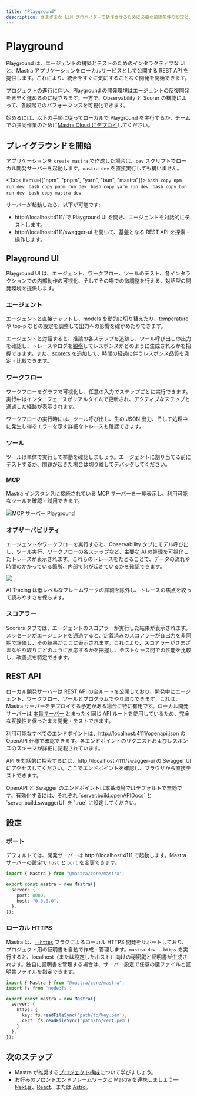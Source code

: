 ```yaml
---
title: "Playground"
description: さまざまな LLM プロバイダーで動作させるために必要な前提条件の設定と、Mastra のインストール方法を解説するガイド。
---
```




# Playground

Playground は、エージェントの構築とテストのためのインタラクティブな UI と、Mastra アプリケーションをローカルサービスとして公開する REST API を提供します。これにより、統合をすぐに気にすることなく開発を開始できます。

プロジェクトの進行に伴い、Playground の開発環境はエージェントの反復開発を素早く進めるのに役立ちます。一方で、Observability と Scorer の機能によって、各段階でのパフォーマンスを可視化できます。

始めるには、以下の手順に従ってローカルで Playground を実行するか、チームでの共同作業のために[Mastra Cloud にデプロイ](https://mastra.ai/docs/mastra-cloud/setting-up)してください。

<YouTube id="spGlcTEjuXY" startTime={126}/>

## プレイグラウンドを開始

アプリケーションを `create mastra` で作成した場合は、`dev` スクリプトでローカル開発サーバーを起動します。`mastra dev` を直接実行しても構いません。

<Tabs items={["npm", "pnpm", "yarn", "bun", "mastra"]}>
  <Tab>
    ```bash copy
    npm run dev
    ```
  </Tab>
  <Tab>
    ```bash copy
    pnpm run dev
    ```
  </Tab>
  <Tab>
    ```bash copy
    yarn run dev
    ```
  </Tab>
  <Tab>
    ```bash copy
    bun run dev
    ```
  </Tab>
  <Tab>
    ```bash copy
    mastra dev
    ```
  </Tab>
</Tabs>

サーバーが起動したら、以下が可能です:

- http://localhost:4111/ で Playground UI を開き、エージェントを対話的にテストします。
- http://localhost:4111/swagger-ui を開いて、基盤となる REST API を探索・操作します。

## Playground UI

Playground UI は、エージェント、ワークフロー、ツールのテスト、各インタラクションでの内部動作の可視化、そしてその場での微調整を行える、対話型の開発環境を提供します。 

### エージェント

エージェントと直接チャットし、[models](/models) を動的に切り替えたり、temperature や top-p などの設定を調整して出力への影響を確かめたりできます。

<VideoPlayer
  src="https://res.cloudinary.com/mastra-assets/video/upload/v1751406022/local-dev-agents-playground_100_m3begx.mp4"
/>

エージェントと対話すると、推論の各ステップを追跡し、ツール呼び出しの出力を確認し、トレースやログを[観察](#observability)してレスポンスがどのように生成されるかを把握できます。また、[scorers](#scorers) を追加して、時間の経過に伴うレスポンス品質を測定・比較できます。

### ワークフロー

ワークフローをグラフで可視化し、任意の入力でステップごとに実行できます。実行中はインターフェースがリアルタイムで更新され、アクティブなステップと通過した経路が表示されます。

<VideoPlayer
  src="https://res.cloudinary.com/mastra-assets/video/upload/v1751406027/local-dev-workflows-playground_100_rbc466.mp4"
/>

ワークフローの実行時には、ツール呼び出し、生の JSON 出力、そして処理中に発生し得るエラーを示す詳細なトレースも確認できます。

### ツール

ツールは単体で実行して挙動を確認しましょう。エージェントに割り当てる前にテストするか、問題が起きた場合は切り離してデバッグしてください。

<VideoPlayer
  src="https://res.cloudinary.com/mastra-assets/video/upload/v1751406316/local-dev-agents-tools_100_fe1jdt.mp4"
/>

### MCP

Mastra インスタンスに接続されている MCP サーバーを一覧表示し、利用可能なツールを確認・試用できます。

![MCP サーバー Playground](/image/local-dev/local-dev-mcp-server-playground.jpg)

### オブザーバビリティ

エージェントやワークフローを実行すると、Observability タブにモデル呼び出し、ツール実行、ワークフローの各ステップなど、主要な AI の処理を可視化したトレースが表示されます。これらのトレースをたどることで、データの流れや時間のかかっている箇所、内部で何が起きているかを確認できます。 

![](https://mastra.ai/_next/image?url=%2Ftracingafter.png&w=1920&q=75)

AI Tracing は低レベルなフレームワークの詳細を除外し、トレースの焦点を絞って読みやすさを保ちます。

### スコアラー

Scorers タブでは、エージェントのスコアラーが実行した結果が表示されます。メッセージがエージェントを通過すると、定義済みのスコアラーが各出力を非同期で評価し、その結果がここに表示されます。これにより、スコアラーがさまざまなやり取りにどのように反応するかを把握し、テストケース間での性能を比較し、改善点を特定できます。

## REST API

ローカル開発サーバーは REST API の全ルートを公開しており、開発中にエージェント、ワークフロー、ツールとプログラムでやり取りできます。これは、Mastra サーバーをデプロイする予定がある場合に特に有用です。ローカル開発サーバーは [本番サーバー](/docs/server-db/production-server) とまったく同じ API ルートを使用しているため、完全な互換性を保ったまま開発・テストできます。

利用可能なすべてのエンドポイントは、http://localhost:4111/openapi.json の OpenAPI 仕様で確認できます。各エンドポイントのリクエストおよびレスポンスのスキーマが詳細に記載されています。

API を対話的に探索するには、http://localhost:4111/swagger-ui の Swagger UI にアクセスしてください。ここでエンドポイントを確認し、ブラウザから直接テストできます。

<Callout type="info">
OpenAPI と Swagger のエンドポイントは本番環境ではデフォルトで無効です。有効化するには、それぞれ `server.build.openAPIDocs` と `server.build.swaggerUI` を `true` に設定してください。
</Callout>

## 設定

### ポート

デフォルトでは、開発サーバーは http://localhost:4111 で起動します。Mastra サーバーの設定で `host` と `port` を変更できます。

```typescript
import { Mastra } from "@mastra/core/mastra";

export const mastra = new Mastra({
  server: {
    port: 8080,
    host: "0.0.0.0",
  },
});
```


### ローカル HTTPS

Mastra は、[`--https`](/reference/cli/mastra#--https) フラグによるローカル HTTPS 開発をサポートしており、プロジェクト用の証明書を自動で作成・管理します。`mastra dev --https` を実行すると、localhost（または設定したホスト）向けの秘密鍵と証明書が生成されます。独自に証明書を管理する場合は、サーバー設定で任意の鍵ファイルと証明書ファイルを指定できます。

```typescript
import { Mastra } from "@mastra/core/mastra";
import fs from 'node:fs';

export const mastra = new Mastra({
  server: {
    https: {
      key: fs.readFileSync('path/to/key.pem'),
      cert: fs.readFileSync('path/to/cert.pem')
    }
  },
});
```


## 次のステップ

- Mastra が推奨する[プロジェクト構成](/docs/getting-started/project-structure)について学びましょう。
- お好みのフロントエンドフレームワークと Mastra を連携しましょう—[Next.js](/docs/frameworks/web-frameworks/next-js)、[React](/docs/frameworks/web-frameworks/vite-react)、または [Astro](/docs/frameworks/web-frameworks/astro)。